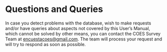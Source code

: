 \newpage

# Questions and Queries

In case you detect problems with the database, wish to make requests and/or have queries about aspects not covered by this User's Manual, which cannot be solved by other means, you can contact the COES Survey Team at [encuestacoes@gmail.com](encuestacoes@gmail.com). The team will process your request and will try to respond as soon as possible.